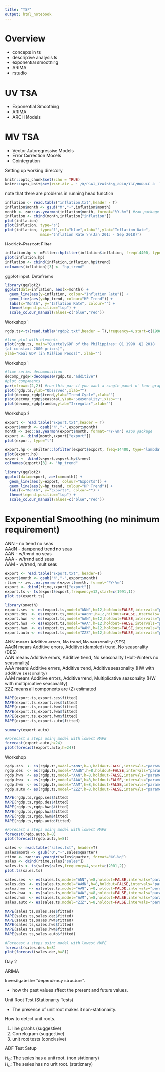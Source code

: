 ```yaml
---
title: "TSF"
output: html_notebook
---
```


# Overview
- concepts in ts
- descriptive analysis ts
- exponential smoothing
- ARIMA
- rstudio

# UV TSA
- Exponential Smoothing
- ARIMA
- ARCH Models

# MV TSA
- Vector Autoregressive Models
- Error Correction Models
- Cointegration

Setting up working directory

```r
knitr::opts_chunk$set(echo = TRUE)
knitr::opts_knit$set(root.dir = '~/R/PSAI_Training_2018/TSF/MODULE 3- TRAINING ON TIME SERIES ANALYSIS AND FORECASTING/day 1/Datasets/Datasets')
```

note that there are problems in running head function

```r
inflation <- read.table("inflation.txt",header = T)
inflation$month <- gsub("M","-",inflation$month)
month <- zoo::as.yearmon(inflation$month, format="%Y-%m") #zoo package
inflation <- cbind(month,inflation["inflation"])
plot(inflation)
plot(inflation, type="o")
plot(inflation, type="l",col="blue",xlab="",ylab="Inflation Rate",
                main="Inflation Rate \n(Jan 2013 - Sep 2018)")
```

Hodrick-Prescott Filter

```r
inflation.hp <- mFilter::hpfilter(inflation$inflation, freq=14400, type="lambda")
plot(inflation.hp)
inflation <- cbind(inflation,inflation.hp$trend)
colnames(inflation)[3] <- "hp_trend"
```

ggplot input: Dataframe

```r
library(ggplot2)
ggplot(data=inflation, aes(x=month)) + 
  geom_line(aes(y=inflation, colour="Inflation Rate")) + 
  geom_line(aes(y=hp_trend, colour="HP Trend")) +
  labs(x="Month", y="Inflation Rate", colour="") +
  theme(legend.position="top") +
  scale_colour_manual(values=c("blue","red"))
```

Workshop 1

```r
rgdp.ts<-ts(read.table("rgdp2.txt",header = T),frequency=4,start=c(1998,1),end=c(2018,2))

#line plot with elements
plot(rgdp.ts, main="QuartelyGDP of the Philippines: Q1 1998 -Q2 2018
(at constant 2000 prices)",
ylab="Real GDP (in Million Pesos)", xlab="")
```

Workshop 1

```r
#time series decomposition
decomp_rgdp<-decompose(rgdp.ts,"additive")
#plot components
par(mfrow=c(2,2)) #run this par if you want a single panel of four graphs
plot(rgdp.ts,ylab="Observed",xlab="")
plot(decomp_rgdp$trend,ylab="Trend-Cycle",xlab="")
plot(decomp_rgdp$seasonal,ylab="Seasonality",xlab="")
plot(decomp_rgdp$random,ylab="Irregular",xlab="")
```

Workshop 2

```r
export <- read.table("export.txt",header = T)
export$month <- gsub("M","-",export$month)
month <- zoo::as.yearmon(export$month, format="%Y-%m") #zoo package
export <- cbind(month,export["export"])
plot(export, type="l")
```


```r
export.hp <- mFilter::hpfilter(export$export, freq=14400, type="lambda")
plot(export.hp)
export <- cbind(export,export.hp$trend)
colnames(export)[3] <- "hp_trend"
```



```r
library(ggplot2)
ggplot(data=export, aes(x=month)) + 
  geom_line(aes(y=export, colour="Exports")) + 
  geom_line(aes(y=hp_trend, colour="HP Trend")) +
  labs(x="Month", y="Exports", colour="") +
  theme(legend.position="top") +
  scale_colour_manual(values=c("blue","red"))
```

# Exponential Smoothing (no minimum requirement)

ANN - no trend no seas  
AAdN -  dampened trend no seas  
AAN - w/trend no seas  
AAA - w/trend add seas  
AAM - w/trend, mult seas

```r
export <- read.table("export.txt", header=T)
export$month <- gsub("M","-",export$month)
rtime <- zoo::as.yearmon(export$month, format="%Y-%m")
export <- cbind(rtime,export["export"])
export.ts <- ts(export$export,frequency=12,start=c(1991,1))
plot.ts(export.ts)
```

```r
library(smooth)
export.ses  <- es(export.ts,model="ANN",h=12,holdout=FALSE,intervals="parametric",level=0.95,cfType="MSE")
export.des  <- es(export.ts,model="AAdN",h=12,holdout=FALSE,intervals="parametric",level=0.95,cfType="MSE")
export.hwn  <- es(export.ts,model="AAN",h=12,holdout=FALSE,intervals="parametric",level=0.95,cfType="MSE")
export.hwa  <- es(export.ts,model="AAA",h=12,holdout=FALSE,intervals="parametric",level=0.95,cfType="MSE")
export.hwm  <- es(export.ts,model="AAM",h=12,holdout=FALSE,intervals="parametric",level=0.95,cfType="MSE")
export.auto <- es(export.ts,model="ZZZ",h=12,holdout=FALSE,intervals="parametric",level=0.95,cfType="MSE")
```

ANN  means Additive errors, No trend, No seasonality (SES)  
AAdN means Additive errors, Additive (dampled) trend, No seasonality (DES)  
AAN  means Additive errors, Additive trend, No seasonality (Holt-Winters no seasonality)  
AAA  means Additive errors, Additive trend, Additive seasonality (HW with additive seasonality)  
AAM  means Additive errors, Additive trend, Multiplicative seasonality (HW with multiplicative seasonality)  
ZZZ  means all components are (Z) estimated  

```r
MAPE(export.ts,export.ses$fitted)
MAPE(export.ts,export.des$fitted)
MAPE(export.ts,export.hwn$fitted)
MAPE(export.ts,export.hwa$fitted)
MAPE(export.ts,export.hwm$fitted)
MAPE(export.ts,export.auto$fitted)
```

```r
summary(export.auto)
```


```r
#Forecast h steps using model with lowest MAPE
forecast(export.auto,h=24)
plot(forecast(export.auto,h=24))
```

Workshop

```r
rgdp.ses  <- es(rgdp.ts,model="ANN",h=8,holdout=FALSE,intervals="parametric",level=0.95,cfType="MSE")
rgdp.des  <- es(rgdp.ts,model="AAdN",h=8,holdout=FALSE,intervals="parametric",level=0.95,cfType="MSE")
rgdp.hwn  <- es(rgdp.ts,model="AAN",h=8,holdout=FALSE,intervals="parametric",level=0.95,cfType="MSE")
rgdp.hwa  <- es(rgdp.ts,model="AAA",h=8,holdout=FALSE,intervals="parametric",level=0.95,cfType="MSE")
rgdp.hwm  <- es(rgdp.ts,model="AAM",h=8,holdout=FALSE,intervals="parametric",level=0.95,cfType="MSE")
rgdp.auto <- es(rgdp.ts,model="ZZZ",h=8,holdout=FALSE,intervals="parametric",level=0.95,cfType="MSE")
```

```r
MAPE(rgdp.ts,rgdp.ses$fitted)
MAPE(rgdp.ts,rgdp.des$fitted)
MAPE(rgdp.ts,rgdp.hwn$fitted)
MAPE(rgdp.ts,rgdp.hwa$fitted)
MAPE(rgdp.ts,rgdp.hwm$fitted)
MAPE(rgdp.ts,rgdp.auto$fitted)
```

```r
#Forecast h steps using model with lowest MAPE
forecast(rgdp.auto,h=8)
plot(forecast(rgdp.auto,h=8))
```

```r
sales <- read.table("sales.txt", header=T)
sales$month <- gsub("Q","-",sales$quarter)
rtime <- zoo::as.yearqtr(sales$quarter, format="%Y-%q")
sales <- cbind(rtime,sales["sales"])
sales.ts <- ts(sales$sales,frequency=4,start=c(2001,2))
plot.ts(sales.ts)
```

```r
sales.ses  <- es(sales.ts,model="ANN",h=8,holdout=FALSE,intervals="parametric",level=0.95,cfType="MSE")
sales.des  <- es(sales.ts,model="AAdN",h=8,holdout=FALSE,intervals="parametric",level=0.95,cfType="MSE")
sales.hwn  <- es(sales.ts,model="AAN",h=8,holdout=FALSE,intervals="parametric",level=0.95,cfType="MSE")
sales.hwa  <- es(sales.ts,model="AAA",h=8,holdout=FALSE,intervals="parametric",level=0.95,cfType="MSE")
sales.hwm  <- es(sales.ts,model="AAM",h=8,holdout=FALSE,intervals="parametric",level=0.95,cfType="MSE")
sales.auto <- es(sales.ts,model="ZZZ",h=8,holdout=FALSE,intervals="parametric",level=0.95,cfType="MSE")
```

```r
MAPE(sales.ts,sales.ses$fitted)
MAPE(sales.ts,sales.des$fitted)
MAPE(sales.ts,sales.hwn$fitted)
MAPE(sales.ts,sales.hwa$fitted)
MAPE(sales.ts,sales.hwm$fitted)
MAPE(sales.ts,sales.auto$fitted)
```

```r
#Forecast h steps using model with lowest MAPE
forecast(sales.des,h=8)
plot(forecast(sales.des,h=8))
```

Day 2

ARIMA

Investigate the "dependency structure".

- how the past values affect the present and future values.

Unit Root Test (Stationarity Tests)

- The presence of unit root makes it non-stationarity.

How to detect unit roots.

1. line graphs (suggestive)
2. Correlogram (suggestive)
3. unit root tests (conclusive)

ADF Test Setup

$H_0:$ The series has a unit root. (non stationary)  
$H_a:$ The series has no unit root. (stationary)

